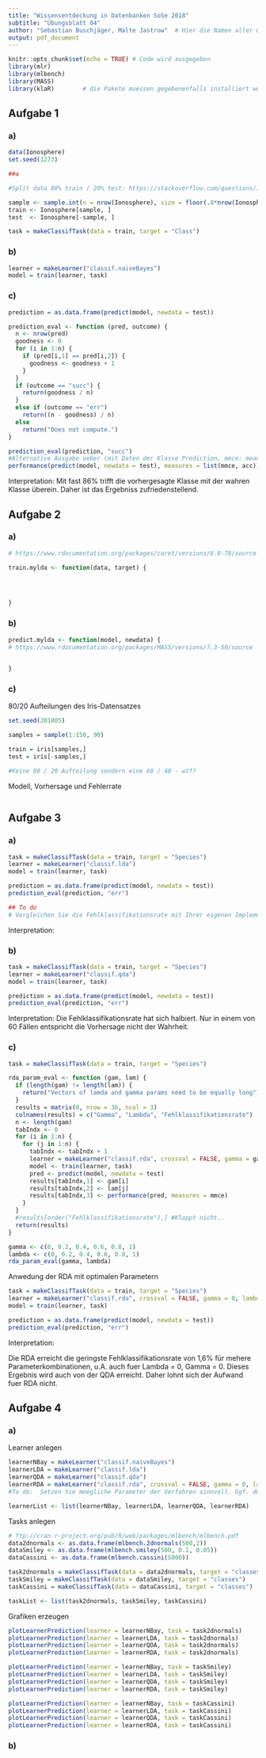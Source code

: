 ```yaml
---
title: "Wissensentdeckung in Datenbanken SoSe 2018"
subtitle: "Übungsblatt 04"
author: "Sebastian Buschjäger, Malte Jastrow"  # Hier die Namen aller Gruppenmitglieder eintragen!
output: pdf_document
---
```


```r
knitr::opts_chunk$set(echo = TRUE) # Code wird ausgegeben
library(mlr)
library(mlbench)
library(MASS)
library(klaR)        # die Pakete muessen gegebenenfalls installiert werden!
```
## Aufgabe 1

### a)
```r
data(Ionosphere)
set.seed(1273)

##a

#Split data 80% train / 20% test: https://stackoverflow.com/questions/17200114/how-to-split-data-into-training-testing-sets-using-sample-function/31634462#31634462

sample <- sample.int(n = nrow(Ionosphere), size = floor(.8*nrow(Ionosphere)), replace = F)
train <- Ionosphere[sample, ]
test  <- Ionosphere[-sample, ]

task = makeClassifTask(data = train, target = "Class")

```

### b)
```r
learner = makeLearner("classif.naiveBayes")
model = train(learner, task)

```

### c)
```r
prediction = as.data.frame(predict(model, newdata = test))

prediction_eval <- function (pred, outcome) {
  n <- nrow(pred)
  goodness <- 0
  for (i in 1:n) {
    if (pred[i,1] == pred[i,2]) {
      goodness <- goodness + 1
    }
  }
  if (outcome == "succ") {
    return(goodness / n)  
  }
  else if (outcome == "err")
    return((n - goodness) / n)
  else
    return("Does not compute.")
}

prediction_eval(prediction, "succ")
#Alternative Ausgabe ueber (mit Daten der Klasse Prediction, mmce: mean misclassification error / acc: accuracy):
performance(predict(model, newdata = test), measures = list(mmce, acc))
```

Interpretation:
Mit fast 86% trifft die vorhergesagte Klasse mit der wahren Klasse überein. Daher ist das Ergebniss zufriedenstellend.

## Aufgabe 2

### a)
```r
# https://www.rdocumentation.org/packages/caret/versions/6.0-78/source

train.mylda <- function(data, target) {
  



}
```


### b)
```r
predict.mylda <- function(model, newdata) {
# https://www.rdocumentation.org/packages/MASS/versions/7.3-50/source
  

}
```

### c)

80/20 Aufteilungen des Iris-Datensatzes
```r
set.seed(201805)

samples = sample(1:150, 90)

train = iris[samples,]
test = iris[-samples,]

#Keine 80 / 20 Aufteilung sondern eine 60 / 40 - wtf?

```


Modell, Vorhersage und Fehlerrate
```r


```


## Aufgabe 3
### a)
```r
task = makeClassifTask(data = train, target = "Species")
learner = makeLearner("classif.lda")
model = train(learner, task)

prediction = as.data.frame(predict(model, newdata = test))
prediction_eval(prediction, "err")

## To do
# Vergleichen Sie die Fehlklassifikationsrate mit Ihrer eigenen Implementierung. Hätte man sich diesen Vergleich sparen können?

```

Interpretation:

### b)
```r
task = makeClassifTask(data = train, target = "Species")
learner = makeLearner("classif.qda")
model = train(learner, task)

prediction = as.data.frame(predict(model, newdata = test))
prediction_eval(prediction, "err")

```
Interpretation:
Die Fehlklassifikationsrate hat sich halbiert. Nur in einem von 60 Fällen entspricht die Vorhersage nicht der Wahrheit.


### c)
```r
task = makeClassifTask(data = train, target = "Species")

rda_param_eval <- function (gam, lam) {
  if (length(gam) != length(lam)) {
    return("Vectors of lamda and gamma params need to be equally long")
  }
  results = matrix(0, nrow = 36, ncol = 3)
  colnames(results) = c("Gamma", "Lambda", "Fehlklassifikationsrate")
  n <- length(gam)
  tabIndx <- 0
  for (i in 1:n) {
    for (j in 1:n) {
      tabIndx <- tabIndx + 1
      learner = makeLearner("classif.rda", crossval = FALSE, gamma = gam[i], lambda = lam[j])
      model <- train(learner, task)
      pred <- predict(model, newdata = test)
      results[tabIndx,1] <- gam[i]
      results[tabIndx,2] <- lam[j]
      results[tabIndx,3] <- performance(pred, measures = mmce)
    }
  }
  #results[order("Fehlklassifikationsrate"),] #Klappt nicht..
  return(results)
}

gamma <- c(0, 0.2, 0.4, 0.6, 0.8, 1)
lambda <- c(0, 0.2, 0.4, 0.6, 0.8, 1)
rda_param_eval(gamma, lambda)
```

Anwedung der RDA mit optimalen Parametern
```r
task = makeClassifTask(data = train, target = "Species")
learner = makeLearner("classif.rda", crossval = FALSE, gamma = 0, lambda = 0)
model = train(learner, task)

prediction = as.data.frame(predict(model, newdata = test))
prediction_eval(prediction, "err")

```



Interpretation:

Die RDA erreicht die geringste Fehlklassifikationsrate von 1,6% für mehere Parameterkombinationen, u.A. auch fuer Lambda = 0, Gamma = 0.
Dieses Ergebnis wird auch von der QDA erreicht. Daher lohnt sich der Aufwand fuer RDA nicht.


## Aufgabe 4
### a)
Learner anlegen
```r
learnerNBay = makeLearner("classif.naiveBayes")
learnerLDA = makeLearner("classif.lda")
learnerQDA = makeLearner("classif.qda")
learnerRDA = makeLearner("classif.rda", crossval = FALSE, gamma = 0, lambda = 0)
#To do:  Setzen Sie moegliche Parameter der Verfahren sinnvoll. Ggf. durch rda_param_eval laufen lassen? Sonst qda = rda

learnerList <- list(learnerNBay, learnerLDA, learnerQDA, learnerRDA)
```

Tasks anlegen
```r
# ftp://cran.r-project.org/pub/R/web/packages/mlbench/mlbench.pdf
data2dnormals <- as.data.frame(mlbench.2dnormals(500,2))
dataSmiley <- as.data.frame(mlbench.smiley(500, 0.1, 0.05))
dataCassini <- as.data.frame(mlbench.cassini(5000))

task2dnormals = makeClassifTask(data = data2dnormals, target = "classes")
taskSmiley = makeClassifTask(data = dataSmiley, target = "classes")
taskCassini = makeClassifTask(data = dataCassini, target = "classes")

taskList <- list(task2dnormals, taskSmiley, taskCassini)

```

Grafiken erzeugen
```r

plotLearnerPrediction(learner = learnerNBay, task = task2dnormals)
plotLearnerPrediction(learner = learnerLDA, task = task2dnormals)
plotLearnerPrediction(learner = learnerQDA, task = task2dnormals)
plotLearnerPrediction(learner = learnerRDA, task = task2dnormals)

plotLearnerPrediction(learner = learnerNBay, task = taskSmiley)
plotLearnerPrediction(learner = learnerLDA, task = taskSmiley)
plotLearnerPrediction(learner = learnerQDA, task = taskSmiley)
plotLearnerPrediction(learner = learnerRDA, task = taskSmiley)

plotLearnerPrediction(learner = learnerNBay, task = taskCassini)
plotLearnerPrediction(learner = learnerLDA, task = taskCassini)
plotLearnerPrediction(learner = learnerQDA, task = taskCassini)
plotLearnerPrediction(learner = learnerRDA, task = taskCassini)

```

### b)


